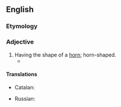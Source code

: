 ==English==

===Etymology===
{{der|en|la|cornu||horn}} {{suffix|en||iform}}

===Adjective===
{{en-adj}}

# Having the shape of a [[horn]]; horn-shaped.
#* {{quote-text|lang=en|year=1906|author=O. Henry|title=[[s:The Love-Philtre of Ikey Schoenstein|The Love-Philtre of Ikey Schoenstein]]|passage=Therefore Ikey's '''corniform''', be-spectacled nose and narrow, knowledge-bowed figure was well known in the vicinity of the Blue Light, and his advice and notice were much desired.}}

====Translations====
{{trans-top|horn-shaped}}
* Catalan: {{t+|ca|corniforme|m}}
{{trans-mid}}
* Russian: {{t|ru|рогоподо́бный|m}}
{{trans-bottom}}

{{Webster 1913}}